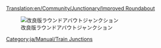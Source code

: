 [[Translation:en/Community/Junctionary/Improved Roundabout]]

{{ja/Community/Junctionary/Navigation}}

[[File:en/Community/Junctionary/Improved.Roundabout.png|none|frame|改良版ラウンドアバウトジャンクション]]

{{ja/Community/Junctionary/Junction Criteria|安価|2|0|0|0.5|0||0|0|1|1|||故障は2つの区間から全体に影響する|
*同時に4編成の列車が利用できる。
*面積 : 9 x 9
}}

[[Category:ja/Manual/Train Junctions]]
